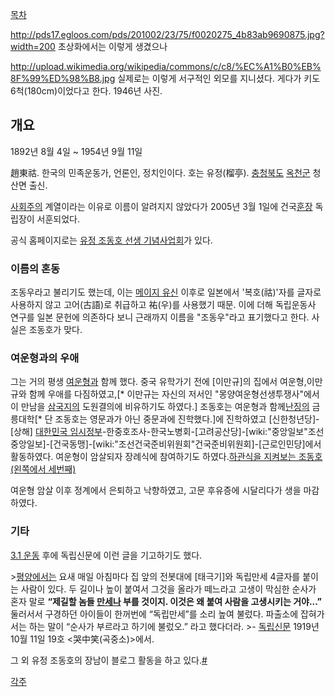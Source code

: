 [[목차]]

http://pds17.egloos.com/pds/201002/23/75/f0020275_4b83ab9690875.jpg?width=200
초상화에서는 이렇게 생겼으나

http://upload.wikimedia.org/wikipedia/commons/c/c8/%EC%A1%B0%EB%8F%99%ED%98%B8.jpg
실제로는 이렇게 서구적인 외모를 지니셨다. 게다가 키도 6척(180cm)이었다고 한다. 1946년 사진.

== 개요 ==

1892년 8월 4일 ~ 1954년 9월 11일

趙東祜. 한국의 민족운동가, 언론인, 정치인이다. 호는 유정(榴亭). [[충청북도]] [[옥천]]군 청산면 출신.

[[사회주의]] 계열이라는 이유로 이름이 알려지지 않았다가 2005년 3월 1일에 건국[[훈장]] 독립장이 서훈되었다.

공식 홈페이지로는 [http://www.chodongho.org 유정 조동호 선생 기념사업회]가 있다.

=== 이름의 혼동 ===
조동우라고 불리기도 했는데, 이는 [[메이지 유신]] 이후로 일본에서 '복호(祜)'자를 글자로 사용하지 않고 고어(古語)로 취급하고 祐(우)를 사용했기 때문. 이에 더해 독립운동사 연구를 일본 문헌에 의존하다 보니 근래까지 이름을 "조동우"라고 표기했다고 한다. 사실은 조동호가 맞다.

=== 여운형과의 우애 ===
그는 거의 평생 [[여운형]]과 함께 했다. 중국 유학가기 전에 [이만규]의 집에서 여운형,이만규와 함께 우애를 다짐하였고,[* 이만규는 자신의 저서인 "몽양여운형선생투쟁사"에서 이 만남을 [[삼국지]]의 도원결의에 비유하기도 하였다.] 조동호는 여운형과 함께[[난징]]의 금릉대학[* 단 조동호는 영문과가 아닌 중문과에 진학했다.]에 진학하였고 [신한청년당]-[상해] [[대한민국 임시정부]]-한중호조사-한국노병회-[고려공산당]-[wiki:"중앙일보"조선중앙일보]-[건국동맹]-[wiki:"조선건국준비위원회"건국준비위원회]-[근로인민당]에서 활동하였다. 여운형이 암살되자 장례식에 참여하기도 하였다.[http://pds17.egloos.com/pds/201002/23/75/f0020275_4b83ab623a9e3.jpg 하관식을 지켜보는 조동호(왼쪽에서 세번째)] 

여운형 암살 이후 정계에서 은퇴하고 낙향하였고, 고문 후유증에 시달리다가 생을 마감하였다.

=== 기타 ===
[[3.1 운동]] 후에 독립신문에 이런 글을 기고하기도 했다.

>[[평양]]에서는 요새 매일 아침마다 집 앞의 전봇대에 [태극기]와 독립만세 4글자를 붙이는 사람이 있다. 두 길이나 높이 붙여서 그것을 올라가 떼느라고 고생이 막심한 순사가 혼자 말로 '''“제길할 놈들 [[만세]]나 부를 것이지. 이것은 왜 붙여 사람을 고생시키는 거야...”''' 둘러서서 구경하던 아이들이 한꺼번에 “독립만세”를 소리 높여 불렀다. 파출소에 잡혀가서는 하는 말이 “순사가 부르라고 하기에 불렀오.” 라고 했다더라.
>- [[독립신문]] 1919년 10월 11일 19호 <哭中笑(곡중소)>에서.

그 외 유정 조동호의 장남이 블로그 활동을 하고 있다.[http://blog.naver.com/yoojung0815 #]

[[각주]]

